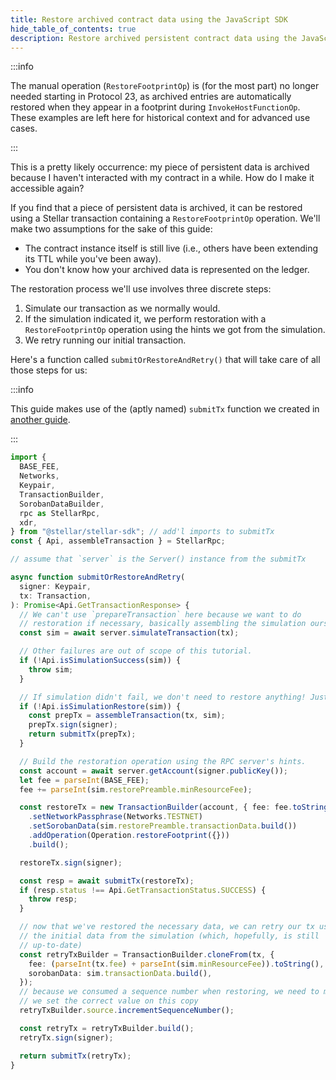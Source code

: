 ```yaml
---
title: Restore archived contract data using the JavaScript SDK
hide_table_of_contents: true
description: Restore archived persistent contract data using the JavaScript SDK
---
```


:::info

The manual operation (`RestoreFootprintOp`) is (for the most part) no longer needed starting in Protocol 23, as archived entries are automatically restored when they appear in a footprint during `InvokeHostFunctionOp`. These examples are left here for historical context and for advanced use cases.

:::

This is a pretty likely occurrence: my piece of persistent data is archived because I haven't interacted with my contract in a while. How do I make it accessible again?

If you find that a piece of persistent data is archived, it can be restored using a Stellar transaction containing a `RestoreFootprintOp` operation. We'll make two assumptions for the sake of this guide:

- The contract instance itself is still live (i.e., others have been extending its TTL while you've been away).
- You don't know how your archived data is represented on the ledger.

The restoration process we'll use involves three discrete steps:

1. Simulate our transaction as we normally would.
2. If the simulation indicated it, we perform restoration with a `RestoreFootprintOp` operation using the hints we got from the simulation.
3. We retry running our initial transaction.

Here's a function called `submitOrRestoreAndRetry()` that will take care of all those steps for us:

:::info

This guide makes use of the (aptly named) `submitTx` function we created in [another guide](../transactions/submit-transaction-wait-js.mdx).

:::

```typescript
import {
  BASE_FEE,
  Networks,
  Keypair,
  TransactionBuilder,
  SorobanDataBuilder,
  rpc as StellarRpc,
  xdr,
} from "@stellar/stellar-sdk"; // add'l imports to submitTx
const { Api, assembleTransaction } = StellarRpc;

// assume that `server` is the Server() instance from the submitTx

async function submitOrRestoreAndRetry(
  signer: Keypair,
  tx: Transaction,
): Promise<Api.GetTransactionResponse> {
  // We can't use `prepareTransaction` here because we want to do
  // restoration if necessary, basically assembling the simulation ourselves.
  const sim = await server.simulateTransaction(tx);

  // Other failures are out of scope of this tutorial.
  if (!Api.isSimulationSuccess(sim)) {
    throw sim;
  }

  // If simulation didn't fail, we don't need to restore anything! Just send it.
  if (!Api.isSimulationRestore(sim)) {
    const prepTx = assembleTransaction(tx, sim);
    prepTx.sign(signer);
    return submitTx(prepTx);
  }

  // Build the restoration operation using the RPC server's hints.
  const account = await server.getAccount(signer.publicKey());
  let fee = parseInt(BASE_FEE);
  fee += parseInt(sim.restorePreamble.minResourceFee);

  const restoreTx = new TransactionBuilder(account, { fee: fee.toString() })
    .setNetworkPassphrase(Networks.TESTNET)
    .setSorobanData(sim.restorePreamble.transactionData.build())
    .addOperation(Operation.restoreFootprint({}))
    .build();

  restoreTx.sign(signer);

  const resp = await submitTx(restoreTx);
  if (resp.status !== Api.GetTransactionStatus.SUCCESS) {
    throw resp;
  }

  // now that we've restored the necessary data, we can retry our tx using
  // the initial data from the simulation (which, hopefully, is still
  // up-to-date)
  const retryTxBuilder = TransactionBuilder.cloneFrom(tx, {
    fee: (parseInt(tx.fee) + parseInt(sim.minResourceFee)).toString(),
    sorobanData: sim.transactionData.build(),
  });
  // because we consumed a sequence number when restoring, we need to make sure
  // we set the correct value on this copy
  retryTxBuilder.source.incrementSequenceNumber();

  const retryTx = retryTxBuilder.build();
  retryTx.sign(signer);

  return submitTx(retryTx);
}
```
